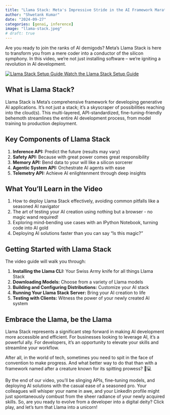 ```yaml
---
title: "Llama Stack: Meta's Impressive Stride in the AI Framework Marathon"
author: "Shwetank Kumar"
date: "2024-09-27"
categories: [genai, inference]
image: "llama-stack.jpeg"
# draft: true
---
```


Are you ready to join the ranks of AI demigods? Meta's Llama Stack is here to transform you from a mere coder into a conductor of the silicon symphony. In this video, we're not just installing software – we're igniting a revolution in AI development. 

<div class="video-container">
  <a href="https://www.youtube.com/watch?v=b39eWyfjPzo">
    <img src="https://img.youtube.com/vi/b39eWyfjPzo/0.jpg" alt="Llama Stack Setup Guide">
  </a>
  <a href="https://www.youtube.com/watch?v=b39eWyfjPzo">Watch the Llama Stack Setup Guide</a>
</div>

## What is Llama Stack?

Llama Stack is Meta's comprehensive framework for developing generative AI applications. It's not just a stack; it's a skyscraper of possibilities reaching into the cloud(s). This multi-layered, API-standardized, fine-tuning-friendly behemoth streamlines the entire AI development process, from model training to production deployment.

## Key Components of Llama Stack

1. **Inference API:** Predict the future (results may vary)
2. **Safety API:** Because with great power comes great responsibility
3. **Memory API:** Bend data to your will like a silicon sorcerer
4. **Agentic System API:** Orchestrate AI agents with ease
5. **Telemetry API:** Achieve AI enlightenment through deep insights

## What You'll Learn in the Video

1. How to deploy Llama Stack effectively, avoiding common pitfalls like a seasoned AI navigator
2. The art of testing your AI creation using nothing but a browser - no magic wand required!
3. Exploring mind-bending use cases with an IPython Notebook, turning code into AI gold
4. Deploying AI solutions faster than you can say "Is this magic?"

## Getting Started with Llama Stack

The video guide will walk you through:

1. **Installing the Llama CLI:** Your Swiss Army knife for all things Llama Stack
2. **Downloading Models:** Choose from a variety of Llama models
3. **Building and Configuring Distributions:** Customize your AI stack
4. **Running Your Llama Stack Server:** Bring your AI creation to life
5. **Testing with Clients:** Witness the power of your newly created AI system

## Embrace the Llama, be the Llama
Llama Stack represents a significant step forward in making AI development more accessible and efficient. For businesses looking to leverage AI, it's a powerful ally. For developers, it's an opportunity to elevate your skills and streamline your workflow.

After all, in the world of tech, sometimes you need to spit in the face of convention to make progress. And what better way to do that than with a framework named after a creature known for its spitting prowess? 🦙💻

By the end of our video, you'll be slinging APIs, fine-tuning models, and deploying AI solutions with the casual ease of a seasoned pro. Your colleagues will whisper your name in awe, and your LinkedIn profile might just spontaneously combust from the sheer radiance of your newly acquired skills.
So, are you ready to evolve from a developer into a digital deity? Click play, and let's turn that Llama into a unicorn! 

